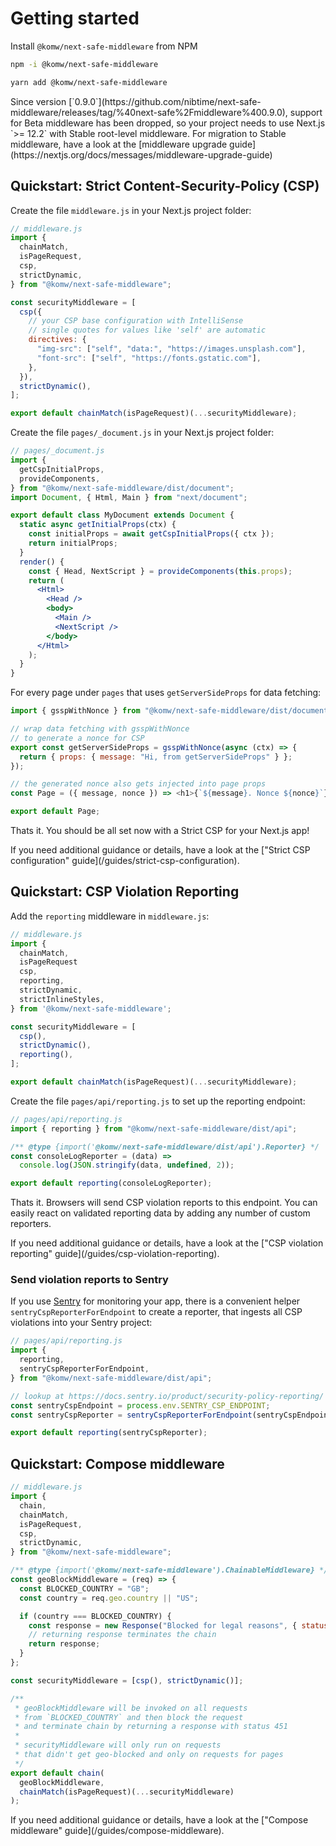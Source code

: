 
# Getting started

Install `@komw/next-safe-middleware` from NPM

```bash
npm -i @komw/next-safe-middleware
```

```bash
yarn add @komw/next-safe-middleware
```

<Callout type="warning" emoji="⚠️">
  Since version
  [`0.9.0`](https://github.com/nibtime/next-safe-middleware/releases/tag/%40next-safe%2Fmiddleware%400.9.0),
  support for Beta middleware has been dropped, so your project needs to use
  Next.js `>= 12.2` with Stable root-level middleware. For migration to Stable
  middleware, have a look at the [middleware upgrade
  guide](https://nextjs.org/docs/messages/middleware-upgrade-guide)
</Callout>

## Quickstart: Strict Content-Security-Policy (CSP)

Create the file `middleware.js` in your Next.js project folder:

```js
// middleware.js
import {
  chainMatch,
  isPageRequest,
  csp,
  strictDynamic,
} from "@komw/next-safe-middleware";

const securityMiddleware = [
  csp({
    // your CSP base configuration with IntelliSense
    // single quotes for values like 'self' are automatic
    directives: {
      "img-src": ["self", "data:", "https://images.unsplash.com"],
      "font-src": ["self", "https://fonts.gstatic.com"],
    },
  }),
  strictDynamic(),
];

export default chainMatch(isPageRequest)(...securityMiddleware);
```

Create the file `pages/_document.js` in your Next.js project folder:

```jsx
// pages/_document.js
import {
  getCspInitialProps,
  provideComponents,
} from "@komw/next-safe-middleware/dist/document";
import Document, { Html, Main } from "next/document";

export default class MyDocument extends Document {
  static async getInitialProps(ctx) {
    const initialProps = await getCspInitialProps({ ctx });
    return initialProps;
  }
  render() {
    const { Head, NextScript } = provideComponents(this.props);
    return (
      <Html>
        <Head />
        <body>
          <Main />
          <NextScript />
        </body>
      </Html>
    );
  }
}
```

For every page under `pages` that uses `getServerSideProps` for data fetching:

```js
import { gsspWithNonce } from "@komw/next-safe-middleware/dist/document";

// wrap data fetching with gsspWithNonce
// to generate a nonce for CSP
export const getServerSideProps = gsspWithNonce(async (ctx) => {
  return { props: { message: "Hi, from getServerSideProps" } };
});

// the generated nonce also gets injected into page props
const Page = ({ message, nonce }) => <h1>{`${message}. Nonce ${nonce}`}</h1>;

export default Page;
```

Thats it. You should be all set now with a Strict CSP for your Next.js app!

<Callout emoji="💡">
  If you need additional guidance or details, have a look at the ["Strict CSP
  configuration" guide](/guides/strict-csp-configuration).
</Callout>

## Quickstart: CSP Violation Reporting

Add the `reporting` middleware in `middleware.js`:

```js
// middleware.js
import {
  chainMatch,
  isPageRequest
  csp,
  reporting,
  strictDynamic,
  strictInlineStyles,
} from '@komw/next-safe-middleware';

const securityMiddleware = [
  csp(),
  strictDynamic(),
  reporting(),
];

export default chainMatch(isPageRequest)(...securityMiddleware);
```

Create the file `pages/api/reporting.js` to set up the reporting endpoint:

```js
// pages/api/reporting.js
import { reporting } from "@komw/next-safe-middleware/dist/api";

/** @type {import('@komw/next-safe-middleware/dist/api').Reporter} */
const consoleLogReporter = (data) =>
  console.log(JSON.stringify(data, undefined, 2));

export default reporting(consoleLogReporter);
```

Thats it. Browsers will send CSP violation reports to this endpoint. You can easily react on validated reporting data by adding any number of custom reporters.

<Callout emoji="💡">
  If you need additional guidance or details, have a look at the ["CSP violation
  reporting" guide](/guides/csp-violation-reporting).
</Callout>

### Send violation reports to Sentry

If you use [Sentry](https://sentry.io) for monitoring your app, there is a convenient helper `sentryCspReporterForEndpoint` to create a reporter, that ingests all CSP violations into your Sentry project:

```jsx
// pages/api/reporting.js
import {
  reporting,
  sentryCspReporterForEndpoint,
} from "@komw/next-safe-middleware/dist/api";

// lookup at https://docs.sentry.io/product/security-policy-reporting/
const sentryCspEndpoint = process.env.SENTRY_CSP_ENDPOINT;
const sentryCspReporter = sentryCspReporterForEndpoint(sentryCspEndpoint);

export default reporting(sentryCspReporter);
```

## Quickstart: Compose middleware

```js
// middleware.js
import {
  chain,
  chainMatch,
  isPageRequest,
  csp,
  strictDynamic,
} from "@komw/next-safe-middleware";

/** @type {import('@komw/next-safe-middleware').ChainableMiddleware} */
const geoBlockMiddleware = (req) => {
  const BLOCKED_COUNTRY = "GB";
  const country = req.geo.country || "US";

  if (country === BLOCKED_COUNTRY) {
    const response = new Response("Blocked for legal reasons", { status: 451 });
    // returning response terminates the chain
    return response;
  }
};

const securityMiddleware = [csp(), strictDynamic()];

/**
 * geoBlockMiddleware will be invoked on all requests
 * from `BLOCKED_COUNTRY` and then block the request
 * and terminate chain by returning a response with status 451
 *
 * securityMiddleware will only run on requests
 * that didn't get geo-blocked and only on requests for pages
 */
export default chain(
  geoBlockMiddleware,
  chainMatch(isPageRequest)(...securityMiddleware)
);
```

<Callout emoji="💡">
  If you need additional guidance or details, have a look at the ["Compose
  middleware" guide](/guides/compose-middleware).
</Callout>
